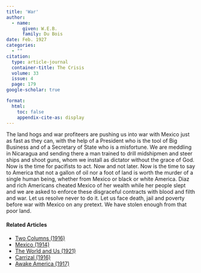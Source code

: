 ```yaml
---
title: 'War'
author:
  - name:
      given: W.E.B.
      family: Du Bois
date: Feb. 1927
categories: 
  - ""
citation: 
  type: article-journal
  container-title: The Crisis
  volume: 33
  issue: 4
  page: 179
google-scholar: true

format:
  html:
    toc: false
    appendix-cite-as: display
---
```




The land hogs and war profiteers are pushing us into war with Mexico just as fast as they can, with the help of a President who is the tool of Big Business and of a Secretary of State who is a misfortune. We are meddling in Nicaragua and sending there a man trained to drill midshipmen and steer ships and shoot guns, whom we install as dictator without the grace of God. Now is the time for pacifists to act. Now and not later. Now is the time to say to America that not a gallon of oil nor a foot of land is worth the murder of a single human being, whether from Mexico or black or white America. Diaz and rich Americans cheated Mexico of her wealth while her people slept and we are asked to enforce these disgraceful contracts with blood and filth and war. Let us resolve never to do it. Let us face death, jail and poverty before war with Mexico on any pretext. We have stolen enough from that poor land.

<!-- Similar articles start here -->
<div  class="clear-wrap"></div>

#### Related Articles

* [Two Columns (1916)](/Volumes/12/04/_two-columns.html)
* [Mexico (1914)](/Volumes/08/02/mexico.html)
* [The World and Us (1921)](/Volumes/23/04/world-and-us.html)
* [Carrizal (1916)](/Volumes/12/04/carrizal.html)
* [Awake America (1917)](/Volumes/14/05/awake_america.html)

<!-- Similar articles end here -->